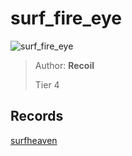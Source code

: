 
# surf_fire_eye

![surf_fire_eye](https://raw.githubusercontent.com/Sayt123/SurfMapPics/Maps-and-bonuses/csgo/surf_fire_eye.jpg)

> Author: **Recoil**
>
> Tier 4

## Records

[surfheaven](https://surfheaven.eu/map/surf_fire_eye)
